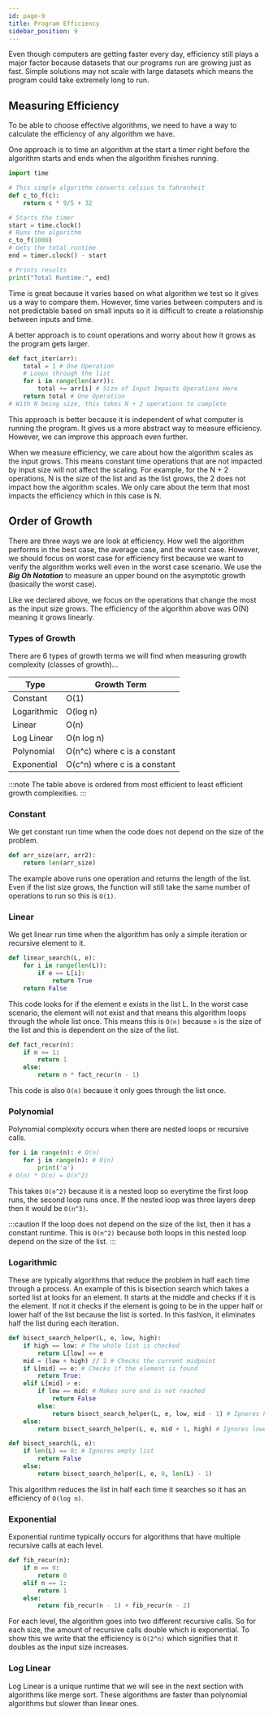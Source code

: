 ```yaml
---
id: page-9
title: Program Efficiency
sidebar_position: 9
---
```


Even though computers are getting faster every day, efficiency still plays a major factor because datasets that our programs run are growing just as fast. Simple solutions may not scale with large datasets which means the program could take extremely long to run.

## Measuring Efficiency
To be able to choose effective algorithms, we need to have a way to calculate the efficiency of any algorithm we have.

One approach is to time an algorithm at the start a timer right before the algorithm starts and ends when the algorithm finishes running.

```python title="Timing algorithms" showLineNumbers
import time

# This simple algorithm converts celsius to fahrenheit
def c_to_f(c):
    return c * 9/5 + 32

# Starts the timer
start = time.clock()
# Runs the algorithm
c_to_f(1000)
# Gets the total runtime
end = timer.clock() - start

# Prints results
print("Total Runtime:", end)
```

Time is great because it varies based on what algorithm we test so it gives us a way to compare them. However, time varies between computers and is not predictable based on small inputs so it is difficult to create a relationship between inputs and time.

A better approach is to count operations and worry about how it grows as the program gets larger.

```python title="Simple Growth" showLineNumbers
def fact_iter(arr):
    total = 1 # One Operation
    # Loops through the list
    for i in range(len(arr)):
        total += arr[i] # Size of Input Impacts Operations Here
    return total # One Operation
# With N being size, this takes N + 2 operations to complete
```

This approach is better because it is independent of what computer is running the program. It gives us a more abstract way to measure efficiency. However, we can improve this approach even further.

When we measure efficiency, we care about how the algorithm scales as the input grows. This means constant time operations that are not impacted by input size will not affect the scaling. For example, for the N + 2 operations, N is the size of the list and as the list grows, the 2 does not impact how the algorithm scales. We only care about the term that most impacts the efficiency which in this case is N.

## Order of Growth
There are three ways we are look at efficiency. How well the algorithm performs in the best case, the average case, and the worst case. However, we should focus on worst case for efficiency first because we want to verify the algorithm works well even in the worst case scenario. We use the ***Big Oh Notation*** to measure an upper bound on the asymptotic growth (basically the worst case).

Like we declared above, we focus on the operations that change the most as the input size grows. The efficiency of the algorithm above was O(N) meaning it grows linearly.

### Types of Growth
There are 6 types of growth terms we will find when measuring growth complexity (classes of growth)...

| Type | Growth Term |
| - | - |
| Constant | O(1) |
| Logarithmic | O(log n) |
| Linear | O(n) |
| Log Linear | O(n log n) |
| Polynomial | O(n^c) where c is a constant |
| Exponential | O(c^n) where c is a constant |

:::note
The table above is ordered from most efficient to least efficient growth complexities.
:::

### Constant
We get constant run time when the code does not depend on the size of the problem.

```python title="Constant" showLineNumbers
def arr_size(arr, arr2):
    return len(arr_size)
```

The example above runs one operation and returns the length of the list. Even if the list size grows, the function will still take the same number of operations to run so this is `O(1)`.

<Fig src={comp9} caption='Constant Runtime' num={1}/>

### Linear
We get linear run time when the algorithm has only a simple iteration or recursive element to it.

```python title="Linear Iterative" showLineNumbers
def linear_search(L, e):
    for i in range(len(L)):
        if e == L[i]:
            return True
    return False
```

This code looks for if the element e exists in the list L. In the worst case scenario, the element will not exist and that means this algorithm loops through the whole list once. This means this is `O(n)` because `n` is the size of the list and this is dependent on the size of the list.

```python title="Linear Recursive" showLineNumbers
def fact_recur(n):
    if n <= 1:
        return 1
    else:
        return n * fact_recur(n - 1)
```

This code is also `O(n)` because it only goes through the list once.

<Fig src={comp11} caption='Linear Runtime' num={2}/>

### Polynomial
Polynomial complexity occurs when there are nested loops or recursive calls.

```python title="Polynomial" showLineNumbers
for i in range(n): # O(n)
    for j in range(n): # O(n)
        print('a')
# O(n) * O(n) = O(n^2)
```

This takes `O(n^2)` because it is a nested loop so everytime the first loop runs, the second loop runs once. If the nested loop was three layers deep then it would be `O(n^3)`.

:::caution
If the loop does not depend on the size of the list, then it has a constant runtime. This is `O(n^2)` because both loops in this nested loop depend on the size of the list.
:::

<Fig src={comp13} caption='Polynomial Runtime' num={3}/>

### Logarithmic
These are typically algorithms that reduce the problem in half each time through a process. An example of this is bisection search which takes a sorted list at looks for an element. It starts at the middle and checks if it is the element. If not it checks if the element is going to be in the upper half or lower half of the list because the list is sorted. In this fashion, it eliminates half the list during each iteration.

```python title="Logarithmic" showLineNumbers
def bisect_search_helper(L, e, low, high):
    if high == low: # The whole list is checked
        return L[low] == e
    mid = (low + high) // 2 # Checks the current midpoint
    if L[mid] == e: # Checks if the element is found
        return True:
    elif L[mid] > e:
        if low == mid: # Makes sure end is not reached
            return False
        else:
            return bisect_search_helper(L, e, low, mid - 1) # Ignores higher half of list
    else:
        return bisect_search_helper(L, e, mid + 1, high) # Ignores lower half of list

def bisect_search(L, e):
    if len(L) == 0: # Ignores empty list
        return False 
    else:
        return bisect_search_helper(L, e, 0, len(L) - 1)
```

This algorithm reduces the list in half each time it searches so it has an efficiency of `O(log n)`.

<Fig src={comp10} caption='Logarithmic Runtime' num={4}/>

### Exponential
Exponential runtime typically occurs for algorithms that have multiple recursive calls at each level.

```python title="Exponential" showLineNumbers
def fib_recur(n):
    if n == 0:
        return 0
    elif n == 1:
        return 1
    else:
        return fib_recur(n - 1) + fib_recur(n - 2)
```

For each level, the algorithm goes into two different recursive calls. So for each size, the amount of recursive calls double which is exponential. To show this we write that the efficiency is `O(2^n)` which signifies that it doubles as the input size increases.

<Fig src={comp14} caption='Exponential Runtime' num={5}/>

### Log Linear
Log Linear is a unique runtime that we will see in the next section with algorithms like merge sort. These algorithms are faster than polynomial algorithms but slower than linear ones.

<Fig src={comp12} caption='Log Linear Runtime' num={6}/>




